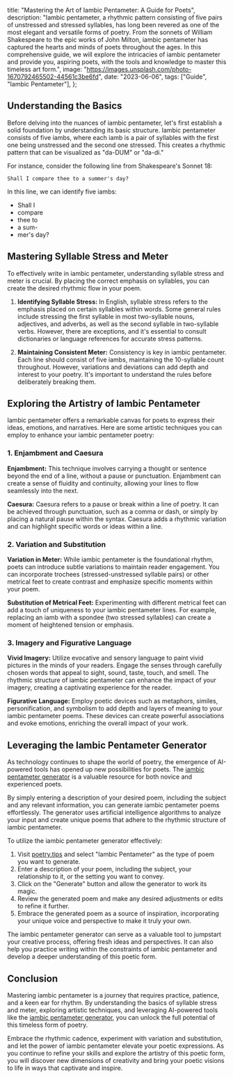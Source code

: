   title: "Mastering the Art of Iambic Pentameter: A Guide for Poets",
  description:
    "Iambic pentameter, a rhythmic pattern consisting of five pairs of unstressed and stressed syllables, has long been revered as one of the most elegant and versatile forms of poetry. From the sonnets of William Shakespeare to the epic works of John Milton, iambic pentameter has captured the hearts and minds of poets throughout the ages. In this comprehensive guide, we will explore the intricacies of iambic pentameter and provide you, aspiring poets, with the tools and knowledge to master this timeless art form.",
  image: "https://images.unsplash.com/photo-1670792465502-44561c3be6fd",
  date: "2023-06-06",
  tags: ["Guide", "Iambic Pentameter"],
};

## Understanding the Basics

Before delving into the nuances of iambic pentameter, let's first establish a solid foundation by understanding its basic structure. Iambic pentameter consists of five iambs, where each iamb is a pair of syllables with the first one being unstressed and the second one stressed. This creates a rhythmic pattern that can be visualized as "da-DUM" or "da-di."

For instance, consider the following line from Shakespeare's Sonnet 18:

```
Shall I compare thee to a summer's day?
```

In this line, we can identify five iambs:

- Shall I
- compare
- thee to
- a sum-
- mer's day?

## Mastering Syllable Stress and Meter

To effectively write in iambic pentameter, understanding syllable stress and meter is crucial. By placing the correct emphasis on syllables, you can create the desired rhythmic flow in your poem.

1. **Identifying Syllable Stress:** In English, syllable stress refers to the emphasis placed on certain syllables within words. Some general rules include stressing the first syllable in most two-syllable nouns, adjectives, and adverbs, as well as the second syllable in two-syllable verbs. However, there are exceptions, and it's essential to consult dictionaries or language references for accurate stress patterns.

2. **Maintaining Consistent Meter:** Consistency is key in iambic pentameter. Each line should consist of five iambs, maintaining the 10-syllable count throughout. However, variations and deviations can add depth and interest to your poetry. It's important to understand the rules before deliberately breaking them.

<CallToAction type="Iambic Pentameter" />

## Exploring the Artistry of Iambic Pentameter

Iambic pentameter offers a remarkable canvas for poets to express their ideas, emotions, and narratives. Here are some artistic techniques you can employ to enhance your iambic pentameter poetry:

### 1. Enjambment and Caesura

**Enjambment:** This technique involves carrying a thought or sentence beyond the end of a line, without a pause or punctuation. Enjambment can create a sense of fluidity and continuity, allowing your lines to flow seamlessly into the next.

**Caesura:** Caesura refers to a pause or break within a line of poetry. It can be achieved through punctuation, such as a comma or dash, or simply by placing a natural pause within the syntax. Caesura adds a rhythmic variation and can highlight specific words or ideas within a line.

### 2. Variation and Substitution

**Variation in Meter:** While iambic pentameter is the foundational rhythm, poets can introduce subtle variations to maintain reader engagement. You can incorporate trochees (stressed-unstressed syllable pairs) or other metrical feet to create contrast and emphasize specific moments within your poem.

**Substitution of Metrical Feet:** Experimenting with different metrical feet can add a touch of uniqueness to your iambic pentameter lines. For example, replacing an iamb with a spondee (two stressed syllables) can create a moment of heightened tension or emphasis.

### 3. Imagery and Figurative Language

**Vivid Imagery:** Utilize evocative and sensory language to paint vivid pictures in the minds of your readers. Engage the senses through carefully chosen words that appeal to sight, sound, taste, touch, and smell. The rhythmic structure of iambic pentameter can enhance the impact of your imagery, creating a captivating experience for the reader.

**Figurative Language:** Employ poetic devices such as metaphors, similes, personification, and symbolism to add depth and layers of meaning to your iambic pentameter poems. These devices can create powerful associations and evoke emotions, enriching the overall impact of your work.

## Leveraging the Iambic Pentameter Generator

As technology continues to shape the world of poetry, the emergence of AI-powered tools has opened up new possibilities for poets. The [iambic pentameter generator](/poem/iambic-pentameter) is a valuable resource for both novice and experienced poets.

By simply entering a description of your desired poem, including the subject and any relevant information, you can generate iambic pentameter poems effortlessly. The generator uses artificial intelligence algorithms to analyze your input and create unique poems that adhere to the rhythmic structure of iambic pentameter.

To utilize the iambic pentameter generator effectively:

1. Visit [poetry.tips](/) and select "Iambic Pentameter" as the type of poem you want to generate.
2. Enter a description of your poem, including the subject, your relationship to it, or the setting you want to convey.
3. Click on the "Generate" button and allow the generator to work its magic.
4. Review the generated poem and make any desired adjustments or edits to refine it further.
5. Embrace the generated poem as a source of inspiration, incorporating your unique voice and perspective to make it truly your own.

The iambic pentameter generator can serve as a valuable tool to jumpstart your creative process, offering fresh ideas and perspectives. It can also help you practice writing within the constraints of iambic pentameter and develop a deeper understanding of this poetic form.

## Conclusion

Mastering iambic pentameter is a journey that requires practice, patience, and a keen ear for rhythm. By understanding the basics of syllable stress and meter, exploring artistic techniques, and leveraging AI-powered tools like the [iambic pentameter generator](/poem/iambic-pentameter), you can unlock the full potential of this timeless form of poetry.

Embrace the rhythmic cadence, experiment with variation and substitution, and let the power of iambic pentameter elevate your poetic expressions. As you continue to refine your skills and explore the artistry of this poetic form, you will discover new dimensions of creativity and bring your poetic visions to life in ways that captivate and inspire.
